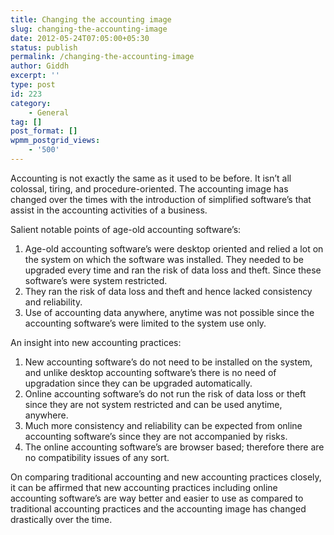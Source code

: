 ```yaml
---
title: Changing the accounting image
slug: changing-the-accounting-image
date: 2012-05-24T07:05:00+05:30
status: publish
permalink: /changing-the-accounting-image
author: Giddh
excerpt: ''
type: post
id: 223
category:
    - General
tag: []
post_format: []
wpmm_postgrid_views:
    - '500'
---
```

Accounting is not exactly the same as it used to be before. It isn’t all colossal, tiring, and procedure-oriented. The accounting image has changed over the times with the introduction of simplified software’s that assist in the accounting activities of a business.

Salient notable points of age-old accounting software’s:

1. Age-old accounting software’s were desktop oriented and relied a lot on the system on which the software was installed. They needed to be upgraded every time and ran the risk of data loss and theft. Since these software’s were system restricted.
2. They ran the risk of data loss and theft and hence lacked consistency and reliability.
3. Use of accounting data anywhere, anytime was not possible since the accounting software’s were limited to the system use only.

An insight into new accounting practices:

1. New accounting software’s do not need to be installed on the system, and unlike desktop accounting software’s there is no need of upgradation since they can be upgraded automatically.
2. Online accounting software’s do not run the risk of data loss or theft since they are not system restricted and can be used anytime, anywhere.
3. Much more consistency and reliability can be expected from online accounting software’s since they are not accompanied by risks.
4. The online accounting software’s are browser based; therefore there are no compatibility issues of any sort.

On comparing traditional accounting and new accounting practices closely, it can be affirmed that new accounting practices including online accounting software’s are way better and easier to use as compared to traditional accounting practices and the accounting image has changed drastically over the time.